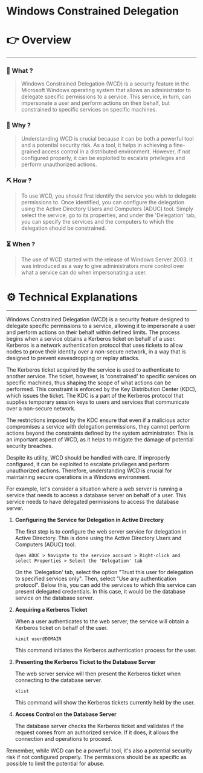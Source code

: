 # Windows Constrained Delegation


# 👉 Overview

---

### 👀 What ?

> Windows Constrained Delegation (WCD) is a security feature in the Microsoft Windows operating system that allows an administrator to delegate specific permissions to a service. This service, in turn, can impersonate a user and perform actions on their behalf, but constrained to specific services on specific machines.
> 

### 🧐 Why ?

> Understanding WCD is crucial because it can be both a powerful tool and a potential security risk. As a tool, it helps in achieving a fine-grained access control in a distributed environment. However, if not configured properly, it can be exploited to escalate privileges and perform unauthorized actions.
> 

### ⛏️ How ?

> To use WCD, you should first identify the service you wish to delegate permissions to. Once identified, you can configure the delegation using the Active Directory Users and Computers (ADUC) tool. Simply select the service, go to its properties, and under the 'Delegation' tab, you can specify the services and the computers to which the delegation should be constrained.
> 

### ⏳ When ?

> The use of WCD started with the release of Windows Server 2003. It was introduced as a way to give administrators more control over what a service can do when impersonating a user.
> 

# ⚙️ Technical Explanations

---

Windows Constrained Delegation (WCD) is a security feature designed to delegate specific permissions to a service, allowing it to impersonate a user and perform actions on their behalf within defined limits. The process begins when a service obtains a Kerberos ticket on behalf of a user. Kerberos is a network authentication protocol that uses tickets to allow nodes to prove their identity over a non-secure network, in a way that is designed to prevent eavesdropping or replay attacks.

The Kerberos ticket acquired by the service is used to authenticate to another service. The ticket, however, is 'constrained' to specific services on specific machines, thus shaping the scope of what actions can be performed. This constraint is enforced by the Key Distribution Center (KDC), which issues the ticket. The KDC is a part of the Kerberos protocol that supplies temporary session keys to users and services that communicate over a non-secure network.

The restrictions imposed by the KDC ensure that even if a malicious actor compromises a service with delegation permissions, they cannot perform actions beyond the constraints defined by the system administrator. This is an important aspect of WCD, as it helps to mitigate the damage of potential security breaches.

Despite its utility, WCD should be handled with care. If improperly configured, it can be exploited to escalate privileges and perform unauthorized actions. Therefore, understanding WCD is crucial for maintaining secure operations in a Windows environment.

For example, let's consider a situation where a web server is running a service that needs to access a database server on behalf of a user. This service needs to have delegated permissions to access the database server.

1. **Configuring the Service for Delegation in Active Directory**
    
    The first step is to configure the web server service for delegation in Active Directory. This is done using the Active Directory Users and Computers (ADUC) tool.
    
    ```
    Open ADUC > Navigate to the service account > Right-click and select Properties > Select the 'Delegation' tab
    
    ```
    
    On the 'Delegation' tab, select the option "Trust this user for delegation to specified services only". Then, select "Use any authentication protocol". Below this, you can add the services to which this service can present delegated credentials. In this case, it would be the database service on the database server.
    
2. **Acquiring a Kerberos Ticket**
    
    When a user authenticates to the web server, the service will obtain a Kerberos ticket on behalf of the user.
    
    ```
    kinit user@DOMAIN
    
    ```
    
    This command initiates the Kerberos authentication process for the user.
    
3. **Presenting the Kerberos Ticket to the Database Server**
    
    The web server service will then present the Kerberos ticket when connecting to the database server.
    
    ```
    klist
    
    ```
    
    This command will show the Kerberos tickets currently held by the user.
    
4. **Access Control on the Database Server**
    
    The database server checks the Kerberos ticket and validates if the request comes from an authorized service. If it does, it allows the connection and operations to proceed.
    

Remember, while WCD can be a powerful tool, it's also a potential security risk if not configured properly. The permissions should be as specific as possible to limit the potential for abuse.
